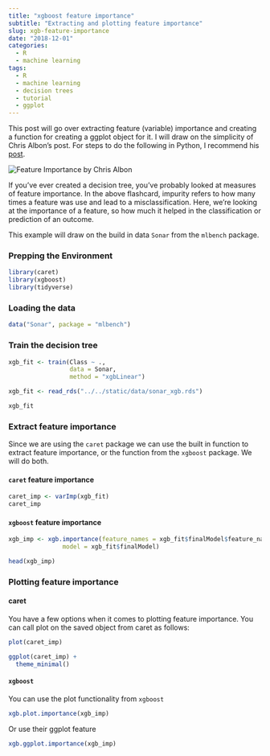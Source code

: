 ```yaml
---
title: "xgboost feature importance"
subtitle: "Extracting and plotting feature importance"
slug: xgb-feature-importance
date: "2018-12-01"
categories:
  - R
  - machine learning
tags:
  - R
  - machine learning
  - decision trees
  - tutorial
  - ggplot
---
```



This post will go over extracting feature (variable) importance and creating a function for creating a ggplot object for it. I will draw on the simplicity of Chris Albon's post. For steps to do the following in Python, I recommend his [post](https://chrisalbon.com/machine_learning/trees_and_forests/feature_importance/). 

<img alt="Feature Importance by Chris Albon" src="https://chrisalbon.com/images/machine_learning_flashcards/Feature_Importance_print.png"/>


If you've ever created a decision tree, you've probably looked at measures of feature importance. In the above flashcard, impurity refers to how many times a feature was use and lead to a misclassification. Here, we're looking at the importance of a feature, so how much it helped in the classification or prediction of an outcome. 

This example will draw on the build in data `Sonar` from the `mlbench` package.

### Prepping the Environment

```r
library(caret)
library(xgboost)
library(tidyverse)
```

### Loading the data

```r
data("Sonar", package = "mlbench")
```

### Train the decision tree

```r
xgb_fit <- train(Class ~ .,
                 data = Sonar,
                 method = "xgbLinear")

```
```r
xgb_fit <- read_rds("../../static/data/sonar_xgb.rds")
```
```r
xgb_fit
```

### Extract feature importance

Since we are using the `caret` package we can use the built in function to extract feature importance, or the function from the `xgboost` package. We will do both.

#### `caret` feature importance

```r
caret_imp <- varImp(xgb_fit)
caret_imp
```


#### `xgboost` feature importance

```r
xgb_imp <- xgb.importance(feature_names = xgb_fit$finalModel$feature_names,
               model = xgb_fit$finalModel)

head(xgb_imp)
```


### Plotting feature importance

#### caret

You have a few options when it comes to plotting feature importance. You can call plot on the saved object from caret as follows:

```r
plot(caret_imp)
```

```r
ggplot(caret_imp) +
  theme_minimal()
```

#### `xgboost`

You can use the plot functionality from `xgboost`

```r
xgb.plot.importance(xgb_imp)
```
Or use their ggplot feature

```r
xgb.ggplot.importance(xgb_imp)
```

